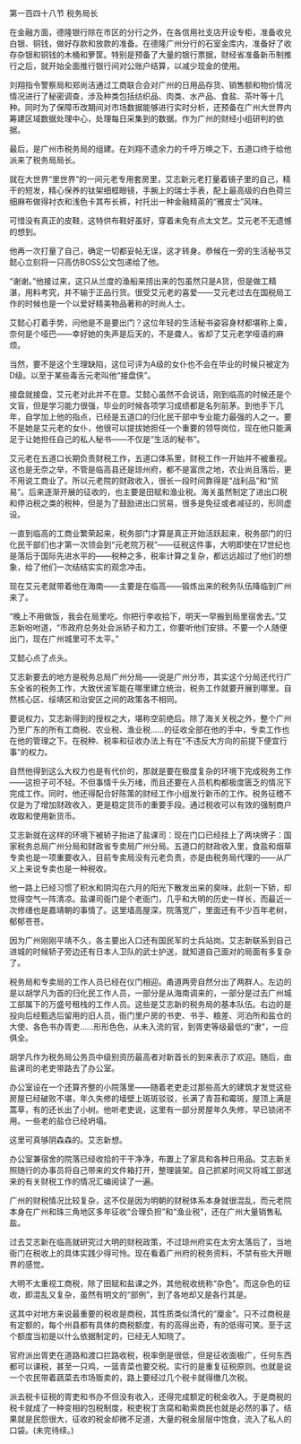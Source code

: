 

第一百四十八节 税务局长

在金融方面，德隆银行除在市区的分行之外，在各信用社支店开设专柜，准备收兑白银、铜钱，做好存款和放款的准备。在德隆广州分行的石室金库内，准备好了收存杂银和铜钱的木桶和箩筐。特别是预备了大量的银行票据，财经省准备新币制推行之后，就开始全面推行银行间对公账户结算，以减少现金的使用。

刘翔指令警察局和郑尚洁通过工商联合会对广州的日用品存货、销售额和物价情况情况进行了秘密调查，涉及种类包括纺织品、肉类、水产品、食盐、茶叶等十几种。同时为了保障币改期间对市场数据能够进行实时分析，还预备在广州大世界内筹建区域数据处理中心，处理每日采集到的数据。作为广州的财经小组研判的依据。

最后，是广州市税务局的组建。在刘翔不遗余力的千呼万唤之下，五道口终于给他派来了税务局局长。

就在大世界“里世界”的一间元老专用套房里，艾志新元老打量着镜子里的自己，精干的短发，精心保养的钛架细框眼镜，手腕上的瑞士手表，配上最高级的白色荷兰细麻布做得衬衣和浅色卡其布长裤，衬托出一种金融精英的“雅皮士”风味。

可惜没有真正的皮鞋，这特供布鞋好虽好，穿着未免有点太文艺。艾元老不无遗憾的想到。

他再一次打量了自己，确定一切都妥帖无误，这才转身。恭候在一旁的生活秘书艾懿心立刻将一只高仿BOSS公文包递给了他。

“谢谢。”他接过来，这只从兰度的渔船来捞出来的包虽然只是A货，但是做工精湛，用料考究，并不输于正品行货。很受艾元老的喜爱――艾元老过去在国税局工作的时候也是一个以爱好精美物品著称的时尚人士。

艾懿心打着手势，问他是不是要出门？这位年轻的生活秘书姿容身材都堪称上乘，奈何是个哑巴――幸好她的失声是后天的，不是聋人。省却了艾元老学哑语的麻烦。

当然，要不是这个生理缺陷，这位可评为A级的女仆也不会在毕业的时候只被定为D级。以至于某些毒舌元老叫他“接盘侠”。

接盘就接盘，艾元老对此并不在意。艾懿心虽然不会说话，刚到临高的时候还是个文盲，但是学习能力很强，毕业的时候各项学习成绩都是名列前茅。到他手下几年，自学加上他的指点，已经是五道口的归化民干部中专业能力最强的人之一。要不是她是艾元老的女仆，他很可以提拔她担任一个重要的领导岗位，现在他只能满足于让她担任自己的私人秘书――不仅是“生活的秘书”。

艾元老在五道口长期负责财税工作，五道口体系里，财税工作一开始并不被重视。这也是无奈之举，不管是临高县还是琼州府，都不是富庶之地，农业尚且落后，更不用说工商业了。所以元老院的财政收入，很长一段时间靠得是“战利品”和“贸易”。后来逐渐开展的征收的，也主要是田赋和渔业税。海关虽然制定了进出口税和停泊税之类的税种，但是为了鼓励进出口贸易，很多是免征或者减征的，形同虚设。

一直到临高的工商业繁荣起来，税务部门才算是真正开始活跃起来，税务部门的归化民干部们也才第一次领会到“元老院万税”――征税这件事，大明即使在17世纪也是落后于国际先进水平的――税种之多，税率计算之复杂，都远远超过了他们的想象，给了他们一次结结实实的观念冲击。

现在艾元老就带着他在海南――主要是在临高――锻炼出来的税务队伍降临到广州来了。

“晚上不用做饭，我会在局里吃。你把行李收拾下，明天一早搬到局里宿舍去。”艾志新吩咐道，“市政府总务处会派轿子和力工，你要听他们安排。不要一个人随便出门，现在广州城里可不太平。”

艾懿心点了点头。

艾志新要去的地方是税务总局广州分局――说是广州分市，其实这个分局还代行广东全省的税务工作，大致伏波军能在哪里建立统治，税务工作就要开展到哪里。自然核心区、绥靖区和治安区之间的政策各不相同。

要说权力，艾志新得到的授权之大，堪称空前绝后。除了海关关税之外，整个广州乃至广东的所有工商税、农业税、渔业税……的征收全部在他的手中，专卖工作也在他的管理之下。在税种、税率和征收办法上有在“不违反大方向的前提下便宜行事”的权力。

自然他得到这么大权力也是有代价的，那就是要在极度复杂的环境下完成税务工作――这担子可不轻。不但事情千头万绪，而且还要在人员机构都极度匮乏的情况下完成工作。同时，他还得配合好陈策的财经工作小组发行新币的工作。税务征稽不仅是为了增加财政收入，更是稳定货币的重要手段。通过税收可以有效的强制商户收取和使用新货币。

艾志新就在这样的环境下被轿子抬进了盐课司：现在门口已经挂上了两块牌子：国家税务总局广州分局和财政省专卖局广州分局。五道口的财政收入里，食盐和烟草专卖也是一项重要收入，目前专卖局没有元老负责，亦是由税务局代理的――从广义上来说专卖也是一种税收。

他一路上已经习惯了积水和阴沟在六月的阳光下散发出来的臭味，此刻一下轿，却觉得空气一阵清凉。盐课司衙门是个老衙门，几乎和大明的历史一样长，而最近一次修缮也是嘉靖朝的事情了。这里墙高屋深，院落宽广，里面还有不少百年老树，郁郁苍苍。

因为广州刚刚平靖不久，各主要出入口还有国民军的士兵站岗。艾志新联系到自己进城的时候轿子旁边还有日本人卫队的武士护送，就知道自己面对的局面有多复杂了。

税务局和专卖局的工作人员已经在仪门相迎。甬道两旁自然分出了两群人。左边的是以胡学凡为首的归化民工作人员，一部分是从海南调来的，一部分是过去广州城工部属下的万盛号租栈的工作人员。这些是艾志新的税务局的基本队伍。右边的是投向后经甄选后留用的旧人员，衙门里户房的书吏、书手、粮差、河泊所和盐仓的大使、各色书办胥吏……形形色色，从未入流的官，到胥吏等级最低的“隶”，一应俱全。

胡学凡作为税务局公务员中级别资历最高者对新首长的到来表示了欢迎。随后，由盐课司的老吏带路去了办公室。

办公室设在一个还算齐整的小院落里――随着老吏走过那些高大的建筑才发觉这些房屋已经破败不堪，年久失修的墙壁上斑斑驳驳，长满了青苔和霉斑，屋顶上满是蒿草，有的还长出了小树。他听老吏说，这里有一部分房屋年久失修，早已锁闭不用。一些老的盐仓已经坍塌。

这里可真够阴森森的。艾志新想。

办公室兼宿舍的院落已经收拾的干干净净，布置上了家具和各种日用品。艾志新关照随行的办事员将自己带来的文件箱打开，整理装架。自己抓紧时间又将城工部送来的有关财税工作的情况汇编阅读了一遍。

广州的财税情况比较复杂，这不仅是因为明朝的财税体系本身就很混乱，而元老院本身在广州和珠三角地区多年征收“合理负担”和“渔业税”，还在广州大量销售私盐。

过去艾志新在临高就研究过大明的财税政策，不过琼州府实在太穷太落后了，当地衙门在税收上的具体实践少得可怜。现在看着广州府的税务资料，不禁有些大开眼界的感觉。

大明不太重视工商税，除了田赋和盐课之外，其他税收统称“杂色”。而这杂色的征收，即混乱又复杂，虽然有明文的“部例”，到了各地却又是各行其是。

这其中对地方来说最重要的税收是商税，其性质类似清代的“厘金”。只不过商税是有定额的，每个州县都有具体的商税额度，有的高得出奇，有的低得可笑。至于这个额度当初是以什么依据制定的，已经无人知晓了。

官府派出胥吏在道路和渡口拦路收税，税率倒是很低，但是征收面极广，任何东西都可以课税，甚至一只鸡，一篮青菜也要交税。实行的是重复征税原则。也就是说一个农民带着蔬菜去市场贩卖的，路上要经过几个税卡就得缴几次税。

派去税卡征税的胥吏和书办不但没有收入，还得完成额定的税金收入。于是商税的税卡就成了一种变相的包税制度，税吏税丁贪腐和勒索商民也就是必然的事了。结果就是民怨很大，征收的税金却微不足道，大量的税金层层中饱食，流入了私人的口袋。(未完待续。)

